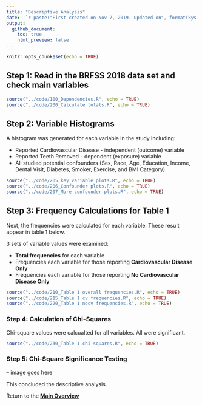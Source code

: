 ---
title: "Descriptive Analysis"
date: '`r paste("First created on Nov 7, 2019. Updated on", format(Sys.Date(),"%b %d, %Y"))`'
output: 
  github_document:
    toc: true
    html_preview: false
---

```{r setup, include=FALSE}
knitr::opts_chunk$set(echo = TRUE)
```

## Step 1: Read in the BRFSS 2018 data set and check main variables

```{r echo=TRUE}
source("../code/100_Dependencies.R", echo = TRUE)
source("../code/200_Calculate totals.R", echo = TRUE)

```

## Step 2: Variable Histograms

A histogram was generated for each variable in the study including:

- Reported Cardiovascular Disease - independent (outcome) variable
- Reported Teeth Removed - dependent (exposure) variable
- All studied potential confounders (Sex, Race, Age, Education, Income, Dental Visit, Diabetes, Smoker, Exercise, and BMI Category)

```{r echo=TRUE}
source("../code/205_key variable plots.R", echo = TRUE)
source("../code/206_Confounder plots.R", echo = TRUE)
source("../code/207_More confounder plots.R", echo = TRUE)

```

## Step 3: Frequency Calculations for Table 1

Next, the frequencies were calculated for each variable. These result appear in table 1 below.

3 sets of variable values were examined:

- **Total frequencies** for each variable
- Frequencies each variable for those reporting **Cardiovascular Disease Only**
- Frequencies each variable for those reporting **No Cardiovascular Disease Only**


```{r echo=TRUE}
source("../code/210_Table 1 overall frequencies.R", echo = TRUE)
source("../code/215_Table 1 cv frequencies.R", echo = TRUE)
source("../code/220_Table 1 nocv frequencies.R", echo = TRUE)

```

### Step 4: Calculation of Chi-Squares

Chi-square values were calcualted for all variables. All were significant.

```{r echo=TRUE}
source("../code/230_Table 1 chi squares.R", echo = TRUE)

```

### Step 5: Chi-Square Significance Testing

-- image goes here 

This concluded the descriptive analysis.

Return to the **[Main Overview](index.html)**
